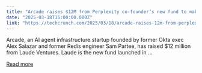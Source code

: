 ```yaml
---
title: "Arcade raises $12M from Perplexity co-founder’s new fund to make AI agents less awful"
date: "2025-03-18T15:00:00.000Z"
link: "https://techcrunch.com/2025/03/18/arcade-raises-12m-from-perplexity-co-founders-new-fund-to-make-ai-agents-less-awful/"
---
```


Arcade, an AI agent infrastructure startup founded by former Okta exec Alex Salazar and former Redis engineer Sam Partee, has raised $12 million from Laude Ventures. Laude is the new fund launched in ...

[Read more](https://techcrunch.com/2025/03/18/arcade-raises-12m-from-perplexity-co-founders-new-fund-to-make-ai-agents-less-awful/)

